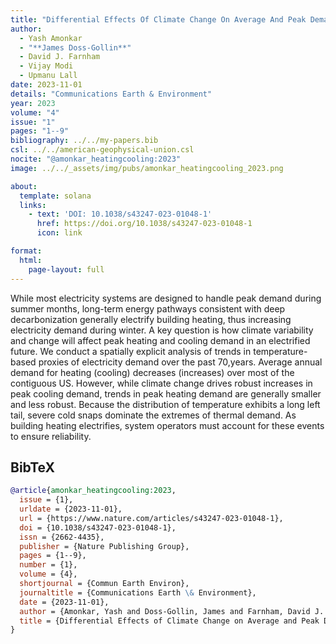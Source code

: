 ```yaml
---
title: "Differential Effects Of Climate Change On Average And Peak Demand For Heating And Cooling Across The Contiguous _P0"
author:
  - Yash Amonkar
  - "**James Doss-Gollin**"
  - David J. Farnham
  - Vijay Modi
  - Upmanu Lall
date: 2023-11-01
details: "Communications Earth & Environment"
year: 2023
volume: "4"
issue: "1"
pages: "1--9"
bibliography: ../../my-papers.bib
csl: ../../american-geophysical-union.csl
nocite: "@amonkar_heatingcooling:2023"
image: ../../_assets/img/pubs/amonkar_heatingcooling_2023.png

about:
  template: solana
  links:
    - text: 'DOI: 10.1038/s43247-023-01048-1'
      href: https://doi.org/10.1038/s43247-023-01048-1
      icon: link

format:
  html:
    page-layout: full
---
```


While most electricity systems are designed to handle peak demand during summer months, long-term energy pathways consistent with deep decarbonization generally electrify building heating, thus increasing electricity demand during winter. A key question is how climate variability and change will affect peak heating and cooling demand in an electrified future. We conduct a spatially explicit analysis of trends in temperature-based proxies of electricity demand over the past 70\,years. Average annual demand for heating (cooling) decreases (increases) over most of the contiguous US. However, while climate change drives robust increases in peak cooling demand, trends in peak heating demand are generally smaller and less robust. Because the distribution of temperature exhibits a long left tail, severe cold snaps dominate the extremes of thermal demand. As building heating electrifies, system operators must account for these events to ensure reliability.

## BibTeX

```bibtex
@article{amonkar_heatingcooling:2023,
  issue = {1},
  urldate = {2023-11-01},
  url = {https://www.nature.com/articles/s43247-023-01048-1},
  doi = {10.1038/s43247-023-01048-1},
  issn = {2662-4435},
  publisher = {Nature Publishing Group},
  pages = {1--9},
  number = {1},
  volume = {4},
  shortjournal = {Commun Earth Environ},
  journaltitle = {Communications Earth \& Environment},
  date = {2023-11-01},
  author = {Amonkar, Yash and Doss-Gollin, James and Farnham, David J. and Modi, Vijay and Lall, Upmanu},
  title = {Differential Effects of Climate Change on Average and Peak Demand for Heating and Cooling across the Contiguous {{USA}}},
}
```